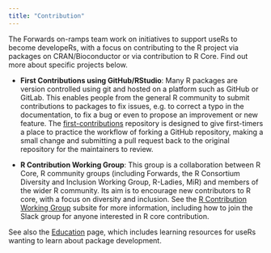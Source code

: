 ```yaml
---
title: "Contribution"
---
```


The Forwards on-ramps team work on initiatives to support useRs to become developeRs, with a focus on contributing to the R project via packages on CRAN/Bioconductor or via contribution to R Core. Find out more about specific projects below.

* **First Contributions using GitHub/RStudio**: Many R packages are version controlled using git and hosted on a platform such as GitHub or GitLab. This enables people from the general R community to submit contributions to packages to fix issues, e.g. to correct a typo in the documentation, to fix a bug or even to propose an improvement or new feature. The [first-contributions](https://github.com/forwards/first-contributions) repository is designed to give first-timers a place to practice the workflow of forking a GitHub repository, making a small change and submitting a pull request back to the original repository for the maintainers to review.

* **R Contribution Working Group**: This group is a collaboration between R Core, R community groups (including Forwards, the R Consortium Diversity and Inclusion Working Group, R-Ladies, MiR) and members of the wider R community. Its aim is to encourage new contributors to R core, with a focus on diversity and inclusion. See the [R Contribution Working Group](https://forwards.github.io/rcontribution) subsite for more information, including how to join the Slack group for anyone interested in R core contribution.

See also the [Education](/edu) page, which includes learning resources for useRs wanting to learn about package development.

